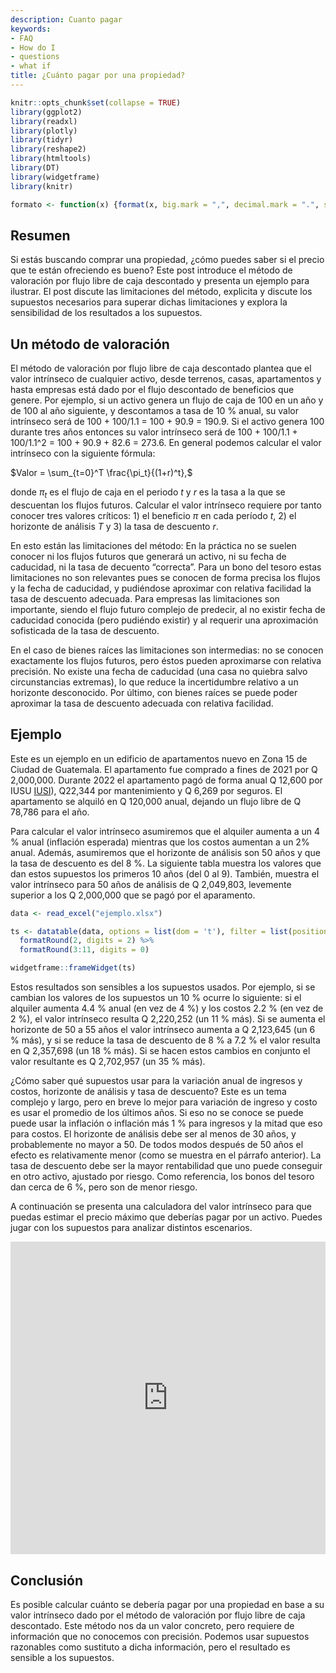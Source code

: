 ```yaml
---
description: Cuanto pagar
keywords:
- FAQ
- How do I
- questions
- what if
title: ¿Cuánto pagar por una propiedad?
---
```


```r
knitr::opts_chunk$set(collapse = TRUE)
library(ggplot2)
library(readxl)
library(plotly)
library(tidyr)
library(reshape2)
library(htmltools)
library(DT)
library(widgetframe)
library(knitr)
```

```r
formato <- function(x) {format(x, big.mark = ",", decimal.mark = ".", scientific = FALSE, nsmall = 0)}
```

<head>
  <script src="https://polyfill.io/v3/polyfill.min.js?features=es6"></script>
  <script id="MathJax-script" async src="https://cdn.jsdelivr.net/npm/mathjax@3/es5/tex-mml-chtml.js"></script>
  <link rel="stylesheet" href="applause-button.css" />
  <script src="applause-button.js"></script>
</head>

## Resumen

Si estás buscando comprar una propiedad, ¿cómo puedes saber si el precio que te están ofreciendo es bueno? Este post introduce el método de valoración por flujo libre de caja descontado y presenta un ejemplo para ilustrar. El post discute las limitaciones del método, explicita y discute los supuestos necesarios para superar dichas limitaciones y explora la sensibilidad de los resultados a los supuestos.

## Un método de valoración

El método de valoración por flujo libre de caja descontado plantea que el valor intrínseco de cualquier activo, desde terrenos, casas, apartamentos y hasta empresas está dado por el flujo descontado de beneficios que genere. Por ejemplo, si un activo genera un flujo de caja de 100 en un año y de 100 al año siguiente, y descontamos a tasa de 10 % anual, su valor intrínseco será de 100 + 100/1.1 = 100 + 90.9 = 190.9. Si el activo genera 100 durante tres años entonces su valor intrínseco será de 100 + 100/1.1 + 100/1.1^2 = 100 + 90.9 + 82.6 = 273.6. En general podemos calcular el valor intrínseco con la siguiente fórmula:

$Valor = \sum_{t=0}^T \frac{\pi_t}{(1+r)^t},$

donde $\pi_t$ es el flujo de caja en el periodo $t$ y $r$ es la tasa a la que se descuentan los flujos futuros. Calcular el valor intrínseco requiere por tanto conocer tres valores críticos: 1) el beneficio $\pi$ en cada período $t$, 2) el horizonte de análisis $T$ y 3) la tasa de descuento $r$.

En esto están las limitaciones del método: En la práctica no se suelen conocer ni los flujos futuros que generará un activo, ni su fecha de caducidad, ni la tasa de decuento "correcta". Para un bono del tesoro estas limitaciones no son relevantes pues se conocen de forma precisa los flujos y la fecha de caducidad, y pudiéndose aproximar con relativa facilidad la tasa de descuento adecuada. Para empresas las limitaciones son importante, siendo el flujo futuro complejo de predecir, al no existir fecha de caducidad conocida (pero pudiéndo existir) y al requerir una aproximación sofisticada de la tasa de descuento. 

En el caso de bienes raíces las limitaciones son intermedias: no se conocen exactamente los flujos futuros, pero éstos pueden aproximarse con relativa precisión. No existe una fecha de caducidad (una casa no quiebra salvo circunstancias extremas), lo que reduce la incertidumbre relativo a un horizonte desconocido. Por último, con bienes raíces se puede poder aproximar la tasa de descuento adecuada con relativa facilidad.

## Ejemplo

Este es un ejemplo en un edificio de apartamentos nuevo en Zona 15 de Ciudad de Guatemala. El apartamento fue comprado a fines de 2021 por Q 2,000,000. Durante 2022 el apartamento pagó de forma anual Q 12,600 por IUSU [IUSI](http://localhost:4321/glosario/glosario/#iusi)), Q22,344 por mantenimiento y Q 6,269 por seguros. El apartamento se alquiló en Q 120,000 anual, dejando un flujo libre de Q 78,786 para el año.

Para calcular el valor intrínseco asumiremos que el alquiler aumenta a un 4 % anual (inflación esperada) mientras que los costos aumentan a un 2% anual. Además, asumiremos que el horizonte de análisis son 50 años y que la tasa de descuento es del 8 %. La siguiente tabla muestra los valores que dan estos supuestos los primeros 10 años (del 0 al 9). También, muestra el valor intrínseco para 50 años de análisis de Q 2,049,803, levemente superior a los Q 2,000,000 que se pagó por el aparamento.

```r
data <- read_excel("ejemplo.xlsx")

ts <- datatable(data, options = list(dom = 't'), filter = list(position = "top")) %>%
  formatRound(2, digits = 2) %>%
  formatRound(3:11, digits = 0)

widgetframe::frameWidget(ts)
```

Estos resultados son sensibles a los supuestos usados. Por ejemplo, si se cambian los valores de los supuestos un 10 % ocurre lo siguiente: si el alquiler aumenta 4.4 % anual (en vez de 4 %) y los costos 2.2 % (en vez de 2 %), el valor intrínseco resulta Q 2,220,252 (un 11 % más). Si se aumenta el horizonte de 50 a 55 años el valor intrínseco aumenta a Q 2,123,645 (un 6 % más), y si se reduce la tasa de descuento de 8 % a 7.2 % el valor resulta en Q 2,357,698 (un 18 % más). Si se hacen estos cambios en conjunto el valor resultante es Q 2,702,957 (un 35 % más).

¿Cómo saber qué supuestos usar para la variación anual de ingresos y costos, horizonte de análisis y tasa de descuento? Este es un tema complejo y largo, pero en breve lo mejor para variación de ingreso y costo es usar el promedio de los últimos años. Si eso no se conoce se puede puede usar la inflación o inflación más 1 % para ingresos y la mitad que eso para costos. El horizonte de análisis debe ser al menos de 30 años, y probablemente no mayor a 50. De todos modos después de 50 años el efecto es relativamente menor (como se muestra en el párrafo anterior). La tasa de descuento debe ser la mayor rentabilidad que uno puede conseguir en otro activo, ajustado por riesgo. Como referencia, los bonos del tesoro dan cerca de 6 %, pero son de menor riesgo.

A continuación se presenta una calculadora del valor intrínseco para que puedas estimar el precio máximo que deberías pagar por un activo. Puedes jugar con los supuestos para analizar distintos escenarios.

<iframe height="500" width="100%" frameborder="no" src="https://benleiva.shinyapps.io/PIB_IDH/"> </iframe>

## Conclusión

Es posible calcular cuánto se debería pagar por una propiedad en base a su valor intrínseco dado por el método de valoración por flujo libre de caja descontado. Este método nos da un valor concreto, pero requiere de información que no conocemos con precisión. Podemos usar supuestos razonables como sustituto a dicha información, pero el resultado es sensible a los supuestos.

<script src="https://utteranc.es/client.js"
        repo="benleiva/ladrillosyquetzales"
        issue-term="pathname"
        theme="github-light"
        crossorigin="anonymous"
        async>
</script>

